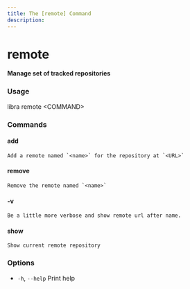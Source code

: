 ```yaml
---
title: The [remote] Command
description:
---
```


# remote

**Manage set of tracked repositories**

### Usage

libra remote \<COMMAND\>

### Commands

#### add
    Add a remote named `<name>` for the repository at `<URL>`

#### remove
    Remove the remote named `<name>`

#### -v
    Be a little more verbose and show remote url after name.

#### show
    Show current remote repository

### Options

-   `-h`, `--help`
    Print help



